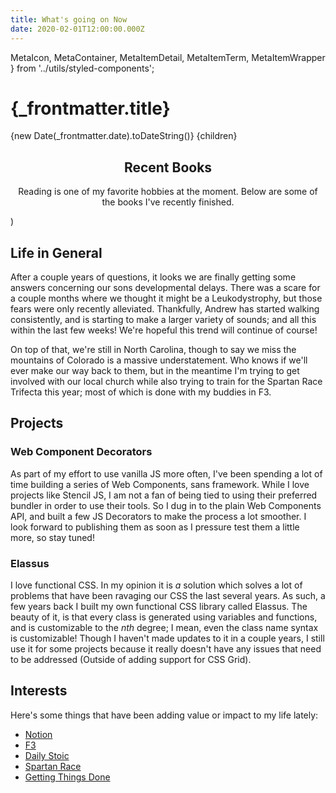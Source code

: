 ```yaml
---
title: What's going on Now
date: 2020-02-01T12:00:00.000Z
---
```


  MetaIcon,
  MetaContainer,
  MetaItemDetail,
  MetaItemTerm,
  MetaItemWrapper
} from '../utils/styled-components';

  <Layout full-width>
    <SEO title="Now" />
    <BaseSection align="left">
      <SectionInner>
        <h1>{_frontmatter.title}</h1>
        <MetaContainer>
          <MetaItemWrapper>
            <MetaItemTerm>
              <MetaIcon
                iconid={calendarIcon.id}
                id="post-date"
                title="Post Created"
              />
            </MetaItemTerm>
            <MetaItemDetail>{new Date(_frontmatter.date).toDateString()}</MetaItemDetail>
          </MetaItemWrapper>
        </MetaContainer>
        {children}
      </SectionInner>
    </BaseSection>
    <BaseSection background="var(--color-gray-l4)" align="center">
      <SectionInner>
        <h2>Recent Books</h2>
        <p>
          Reading is one of my favorite hobbies at the moment. Below are some
          of the books I've recently finished.
        </p>
        <BookList />
      </SectionInner>
    </BaseSection>
  </Layout>
)


## Life in General

After a couple years of questions, it looks we are finally getting some answers concerning our sons developmental delays. There was a scare for a couple months where we thought it might be a Leukodystrophy, but those fears were only recently alleviated. Thankfully, Andrew has started walking consistently, and is starting to make a larger variety of sounds; and all this within the last few weeks! We're hopeful this trend will continue of course!

On top of that, we're still in North Carolina, though to say we miss the mountains of Colorado is a massive understatement. Who knows if we'll ever make our way back to them, but in the meantime I'm trying to get involved with our local church while also trying to train for the Spartan Race Trifecta this year; most of which is done with my buddies in F3.

## Projects

### Web Component Decorators

As part of my effort to use vanilla JS more often, I've been spending a lot of time building a series of Web Components, sans framework. While I love projects like Stencil JS, I am not a fan of being tied to using their preferred bundler in order to use their tools. So I dug in to the plain Web Components API, and built a few JS Decorators to make the process a lot smoother. I look forward to publishing them as soon as I pressure test them a little more, so stay tuned!

### Elassus

I love functional CSS. In my opinion it is _a_ solution which solves a lot of problems that have been ravaging our CSS the last several years. As such, a few years back I built my own functional CSS library called Elassus. The beauty of it, is that every class is generated using variables and functions, and is customizable to the _nth_ degree; I mean, even the class name syntax is customizable! Though I haven't made updates to it in a couple years, I still use it for some projects because it really doesn't have any issues that need to be addressed (Outside of adding support for CSS Grid).

## Interests

Here's some things that have been adding value or impact to my life lately:

- [Notion](https://www.notion.so)
- [F3](https://f3nation.com/)
- [Daily Stoic](https://dailystoic.com/)
- [Spartan Race](https://www.spartan.com/en)
- [Getting Things Done](https://gettingthingsdone.com/)
